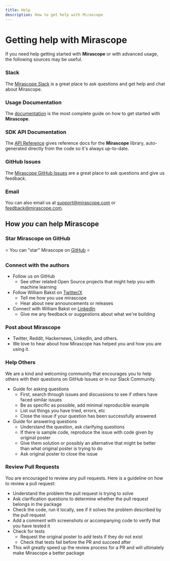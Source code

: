 ```yaml
---
title: Help
description: How to get help with Mirascope
---
```


# Getting help with Mirascope

If you need help getting started with **Mirascope** or with advanced usage, the following sources may be useful.

### Slack

The [Mirascope Slack](https://join.slack.com/t/mirascope-community/shared_invite/zt-2ilqhvmki-FB6LWluInUCkkjYD3oSjNA) is a great place to ask questions and get help and chat about Mirascope.

### Usage Documentation

The [documentation](/docs/mirascope) is the most complete guide on how to get started with **Mirascope**.

### SDK API Documentation

The [API Reference](/docs/mirascope/api) gives reference docs for the **Mirascope** library, auto-generated directly from the code so it's always up-to-date.

### GitHub Issues

The [Mirascope GitHub Issues](https://github.com/Mirascope/mirascope/issues) are a great place to ask questions and give us feedback.

### Email

You can also email us at [support@mirascope.com](mailto:support@mirascope.com) or [feedback@mirascope.com](mailto:feedback@mirascope.com).


## How *you* can help Mirascope

### Star Mirascope on GitHub

⭐️ You can "star" Mirascope on [GitHub](https://github.com/mirascope/mirascope) ⭐️

### Connect with the authors

-   Follow us on GitHub
    -   See other related Open Source projects that might help you with machine learning
-   Follow William Bakst on [Twitter/X](https://twitter.com/WilliamBakst)
    -   Tell me how you use mirascope
    -   Hear about new announcements or releases
-   Connect with William Bakst on [LinkedIn](https://www.linkedin.com/in/wbakst/)
    -   Give me any feedback or suggestions about what we're building

### Post about Mirascope

-   Twitter, Reddit, Hackernews, LinkedIn, and others.
-   We love to hear about how Mirascope has helped you and how you are using it.

### Help Others

We are a kind and welcoming community that encourages you to help others with their questions on GitHub Issues or in our Slack Community.

-   Guide for asking questions
    -   First, search through issues and discussions to see if others have faced similar issues
    -   Be as specific as possible, add minimal reproducible example
    -   List out things you have tried, errors, etc
    -   Close the issue if your question has been successfully answered
-   Guide for answering questions
    -   Understand the question, ask clarifying questions
    -   If there is sample code, reproduce the issue with code given by original poster
    -   Give them solution or possibly an alternative that might be better than what original poster is trying to do
    -   Ask original poster to close the issue

### Review Pull Requests

You are encouraged to review any pull requests. Here is a guideline on how to review a pull request:

-   Understand the problem the pull request is trying to solve
-   Ask clarification questions to determine whether the pull request belongs in the package
-   Check the code, run it locally, see if it solves the problem described by the pull request
-   Add a comment with screenshots or accompanying code to verify that you have tested it
-   Check for tests
    -   Request the original poster to add tests if they do not exist
    -   Check that tests fail before the PR and succeed after
-   This will greatly speed up the review process for a PR and will ultimately make Mirascope a better package